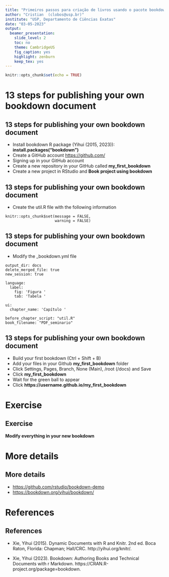 ---
title: "Primeiros passos para criação de livros usando o pacote bookdown do R"
author: "Cristian  (clobos@usp.br)"
institute: "USP, Departamento de Ciências Exatas"
date: "03-05-2023"
output:
  beamer_presentation: 
    slide_level: 2
    toc: no
    theme: CambridgeUS
    fig_caption: yes
    highlight: zenburn
    keep_tex: yes
---

```{r setup, include=FALSE}
knitr::opts_chunk$set(echo = TRUE)
```

# 13 steps for publishing your own bookdown document

## 13 steps for publishing your own bookdown document

  - Install bookdown R package (Yihui (2015, 2023)): __install.packages("bookdown")__
  - Create a GitHub account [https://github.com/](https://github.com/)
  - Signing up in your GitHub account
  - Create a new repository in your GitHub called __my_first_bookdown__
  - Create a new project in RStudio and __Book project using bookdown__

## 13 steps for publishing your own bookdown document

  - Create the util.R file with the following information
```
knitr::opts_chunk$set(message = FALSE, 
                      warning = FALSE)
```

## 13 steps for publishing your own bookdown document

  - Modify the _bookdown.yml file
```
output_dir: docs
delete_merged_file: true
new_session: true

language:
  label:
    fig: 'Figura '
    tab: 'Tabela '

ui:
  chapter_name: 'Capítulo '
  
before_chapter_script: "util.R"
book_filename: "PDF_seminario" 
```

## 13 steps for publishing your own bookdown document

  - Build your first bookdown  (Ctrl + Shift + B)
  - Add your files in your Github __my_first_bookdown__ folder
  - Click Settings, Pages, Branch, None (Main), /root (/docs) and Save
  - Click __my_first_bookdown__
  - Wait for the green ball to appear
  - Click **https://username.github.io/my_first_bookdown**


# Exercise

## Exercise

__Modify everything in your new bookdown__


# More details 

## More details

  - [https://github.com/rstudio/bookdown-demo](https://github.com/rstudio/bookdown-demo)
  - [https://bookdown.org/yihui/bookdown/](https://bookdown.org/yihui/bookdown/)
  
  
# References

## References

  - Xie, Yihui (2015). Dynamic Documents with R and Knitr. 2nd ed. Boca Raton, Florida: Chapman; Hall/CRC. http://yihui.org/knitr/.

  - Xie, Yihui (2023). Bookdown: Authoring Books and Technical Documents with r Markdown. https://CRAN.R-project.org/package=bookdown.
